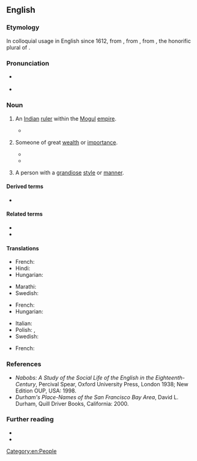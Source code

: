 {{also|nábob}}
==English==

===Etymology===
In colloquial usage in English since 1612, from {{der|en|ur|نواب|tr=navāb}}, from {{der|en|fa}}, from {{der|en|ar|نُوَّاب}}, the honorific plural of {{m|ar|نَائِب||deputy}}. {{root|en|ar|ن و ب}}

===Pronunciation===
* {{a|GenAm}} {{IPA|en|/ˈneɪbɑb/}}
* {{a|RP}} {{IPA|en|/ˈneɪbɒb/}}

===Noun===
{{en-noun}}

# {{lb|en|historical}} An [[Indian]] [[ruler]] within the [[Mogul]] [[empire]].
#: {{syn|en|nawab|Thesaurus:ruler}}
#* {{quote-book
|en
|year=1771
|year_published=1886
|author={{w|Henry Mackenzie}}
|title=The Man of Feeling
|publisher=Cassell
|location=London
|page=151
|passage= They have drained the treasuries of '''Nabobs''', who must fill them by oppressing the industry of their subjects.
}}
# {{lb|en|by extension}} Someone of great [[wealth]] or [[importance]].
#: {{syn|en|tycoon|magnate|Thesaurus:ruler}}
#* {{quote-book|en|year=1842|author={{w|Letitia Elizabeth Landon}}|title=Lady Anne Granard|volume=1|page=114|text=Mr. Glentworth had never quitted Europe, and his wealth was either good English landed property, or equally undeniable English consols; still he was a stranger, very rich, and suddenly come from abroad. Such a man was necessarily a '''nabob''' in Mr. Palmer's eyes. India had been the place for making large fortunes in his young days.}}
#* {{quote-journal|en|date=2013-06-22|volume=407|issue=8841|page=70|magazine={{w|The Economist}}
|title=[http://www.economist.com/news/finance-and-economics/21579879-buy-out-firm-really-does-focus-operational-improvements-engineers Engineers of a different kind]
|passage=Private-equity '''nabobs''' bristle at being dubbed mere financiers. Piling debt onto companies’ balance-sheets is only a small part of what leveraged buy-outs are about, they insist. Improving the workings of the businesses they take over is just as core to their calling, if not more so. Much of their pleading is public-relations bluster.}}
# {{lb|en|by extension}} A person with a [[grandiose]] [[style]] or [[manner]].

====Derived terms====
* {{l|en|Nob Hill|gloss=neighborhood in San Francisco}}

====Related terms====
* {{l|en|Binky Nabob}}
* {{l|en|nawab}}

====Translations====
{{trans-top|an Indian ruler}}
* French: {{t+|fr|nabab|m}}
* Hindi: {{t+|hi|नवाब|sc=Deva}}
* Hungarian: {{t+|hu|nábob}}
{{trans-mid}}
* Marathi: {{t|mr|नवाब|m}}
* Swedish: {{t+|sv|nabob}}
{{trans-bottom}}

{{trans-top|someone of great wealth}}
* French: {{t+|fr|nabab|m}}
* Hungarian: {{t+|hu|nábob}}
{{trans-mid}}
* Italian: {{t+|it|nababbo}}
* Polish: {{t+|pl|bogacz|m}}, {{t+|pl|bogaczka|f}}
* Swedish: {{t+|sv|nabob}}
{{trans-bottom}}

{{trans-top|someone with grandiose style or manner}}
* French: {{t+|fr|nabab|m}}
{{trans-mid}}
{{trans-bottom}}

===References===
* ''Nabobs: A Study of the Social Life of the English in the Eighteenth-Century'', Percival Spear, Oxford University Press, London 1938; New Edition OUP, USA: 1998.
* ''Durham's Place-Names of the San Francisco Bay Area'', David L. Durham, Quill Driver Books, California: 2000.

===Further reading===
* {{pedia|Nabob}}
* {{R:Britannica 1911|Nabob}}

[[Category:en:People]]